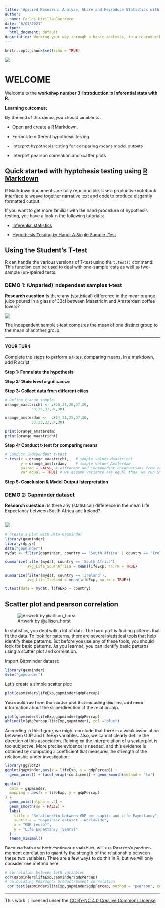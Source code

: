 ```yaml
---
title: 'Applied Research: Analyse, Share and Reproduce Statistics with R Markdown'
author:
- name: Carlos Utrilla Guerrero
date: "6/08/2021"
output:
  html_document: default
description: Working your way through a basic analysis, in a reproducible manner.
---
```


```r
knitr::opts_chunk$set(echo = TRUE)
```


![](https://maastrichtu-ids.github.io/AppliedRR/pics/logoIDS.png)


# WELCOME

Welcome to the **workshop number 3: Introduction to inferential stats with R.**

**Learning outcomes:**

By the end of this demo, you should be able to:

* Open and create a R Markdown.

* Formulate different hypothesis testing

* Interpret hypothesis testing for comparing means model outputs

* Interpret pearson correlation and scatter plots


## Quick started with hyptohesis testing using [R Markdown](https://rmarkdown.rstudio.com/)

R Markdown documents are fully reproducible. Use a productive notebook interface to weave together narrative text and code to produce elegantly formatted output.


If you want to get more familiar with the hand procedure of hypothesis testing, you have a look in the following tutorials:

- [Inferential statistics](http://www.r-tutor.com/elementary-statistics/hypothesis-testing)

- [Hypothesis Testing by Hand: A Single Sample tTest]([https://www.youtube.com/watch?v=yvHQEJnYZBY])


## Using the Student's T-test

R can handle the various versions of T-test using the `t.test()` command. This function can be used to deal with one-sample tests as well as two-sample (un-)paired tests.

### DEMO 1: (Unparied) Independent samples t-test


**Research question:**Is there any (statistical) difference in the mean orange juice poured in a glass of 33cl between Maastricht and Amsterdam coffee lovers?

![](https://club.atlascoffeeclub.com/wp-content/uploads/2019/05/nathan-dumlao-264380-unsplash.jpg)


The independent sample t-test compares the mean of one distinct group to the mean of another group.  

---

#### YOUR TURN

Complete the steps to perform a t-test comparing means. In a markdown, add R script

**Step 1: Formulate the hypothesis**

**Step 2: State level significance**

**Step 3: Collect data from different cities**

```r
# Define orange sample
orange_maastricht <- c(28,31,28,37,30,
            33,25,33,24,30)

orange_amsterdam <-  c(24,31,25,37,30,
            33,23,32,24,30)

print(orange_amsterdam)
print(orange_maastricht)

```
**Step 4: Conduct t-test for comparing means**
```r
# Conduct independent t-test
t.test(x = orange_maastricht,   # sample values Maastricht
       y = orange_amsterdam,    # sample values Amsterdam
       paired = FALSE, # different and independent observations from samples
       var.equal = TRUE) # we assume variance are equal thus, we run Student t.test
```

**Step 5: Conclusion & Model Output Interpretation**



### DEMO 2: Gapminder dataset

**Research question:** Is there any (statistical) difference in the mean Life Expectancy between South Africa and Ireland?

![](https://pbs.twimg.com/profile_images/523819488236433408/gAMQQRCu_400x400.png)
---

```r
# Create a plot with Data Gapminder
library(gapminder)
library(dplyr)
data("gapminder")
mydat <- filter(gapminder, country == 'South Africa' | country == 'Ireland')

summarize(filter(mydat, country == 'South Africa'),
          Avg_Life_SouthAfrica = mean(lifeExp, na.rm = TRUE))

```
```r
summarize(filter(mydat, country == 'Ireland'),
          Avg_Life_Ireland = mean(lifeExp, na.rm = TRUE))
```

```r
t.test(data = mydat, lifeExp ~ country)
```


## Scatter plot and pearson correlation

![Artwork by @allison_horst](https://cfss.uchicago.edu/media/allison_horst_art/presenting_monster_hu19027c6bf39be6f35de5f2a07de7eee0_1253011_1200x1200_fit_lanczos_2.png)

In statistics, you deal with a lot of data. The hard part is finding patterns that fit the data. To look for patterns, there are several statistical tools that help identify these patterns. But before you use any of these tools, you should look for basic patterns. As you learned, you can identify basic patterns using a scatter plot and correlation.

Import Gapminder dataset:
```r
library(gapminder)
data("gapminder")

```



Let's create a simple scatter plot:

```r
plot(gapminder$lifeExp,gapminder$gdpPercap)
```

You could see from the scatter plot that including this line, add more information about the slope/direction of the relationship.

```r
plot(gapminder$lifeExp,gapminder$gdpPercap)
abline(lm(gdpPercap~lifeExp,gapminder), col ="blue")

```

According to this figure, we might conclude that there is a weak association between GDP and LifeExp variables. Also, we cannot clearly define the direction of this association. Relying on the interpretation of a scatterplot is too subjective. More precise evidence is needed, and this evidence is obtained by computing a coefficient that measures the strength of the relationship under investigation.


```r
library(ggplot2)
ggplot(gapminder,aes(x = lifeExp, y = gdpPercap)) + 
  geom_point() + facet_wrap(~continent) + geom_smooth(method = 'lm')
```

```r
ggplot(
  data = gapminder,
  mapping = aes(x = lifeExp, y = gdpPercap)
) +
  geom_point(alpha = .1) +
  geom_smooth(se = FALSE) +
  labs(
    title = "Relationship between GDP per capita and Life Expectancy",
    subtitle = "Gapminder dataset - Worldwide",
    x = "GDP (euro)",
    y = "Life Expectancy (years)"
  ) +
  theme_minimal()
```

Because both are both continuous variables, will use Pearson’s product-moment correlation to quantify the strength of the relationship between these two variables. There are a few ways to do this in R, but we will only consider one method here.

```r

# correlation between both variables
cor(gapminder$lifeExp,gapminder$gdpPercap)
# Calculating Pearson's product-moment correlation
 cor.test(gapminder$lifeExp,gapminder$gdpPercap, method = "pearson", conf.level = 0.95)
```

---
This work is licensed under the [CC BY-NC 4.0 Creative Commons License](http://creativecommons.org/licenses/by-nc/4.0/).